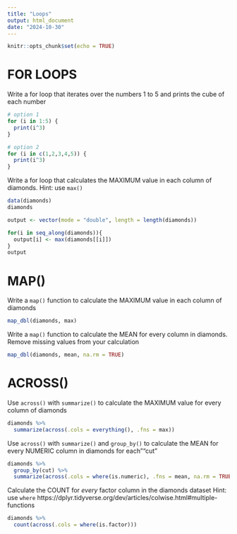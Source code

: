 ```yaml
---
title: "Loops"
output: html_document
date: "2024-10-30"
---
```


```r
knitr::opts_chunk$set(echo = TRUE)
```


# FOR LOOPS

Write a for loop that iterates over the numbers 1 to 5 and prints the cube of each number

```r
# option 1
for (i in 1:5) {
  print(i^3)
}
```

```r
# option 2
for (i in c(1,2,3,4,5)) {
  print(i^3)
}  
```


Write a for loop that calculates the MAXIMUM value in each column of diamonds. Hint: use `max()`

```r
data(diamonds)
diamonds
```

```r
output <- vector(mode = "double", length = length(diamonds))

for(i in seq_along(diamonds)){
  output[i] <- max(diamonds[[i]])
}
output
```


# MAP()

Write a `map()` function to calculate the MAXIMUM value in each column of diamonds
```r
map_dbl(diamonds, max)
```


Write a `map()` function to calculate the MEAN for every column in diamonds. Remove missing values from your calculation
```r
map_dbl(diamonds, mean, na.rm = TRUE)
```


# ACROSS()

Use `across()` with `summarize()` to calculate the MAXIMUM value for every column of diamonds
```r
diamonds %>%
  summarize(across(.cols = everything(), .fns = max))
```


Use `across()` with `summarize()` and `group_by()` to calculate the MEAN for every NUMERIC column in diamonds for each""cut"
```r
diamonds %>%
  group_by(cut) %>%
  summarize(across(.cols = where(is.numeric), .fns = mean, na.rm = TRUE))
```


Calculate the COUNT for *every* factor column in the diamonds dataset
Hint: use `where` https://dplyr.tidyverse.org/dev/articles/colwise.html#multiple-functions
```r
diamonds %>%
  count(across(.cols = where(is.factor)))
```
